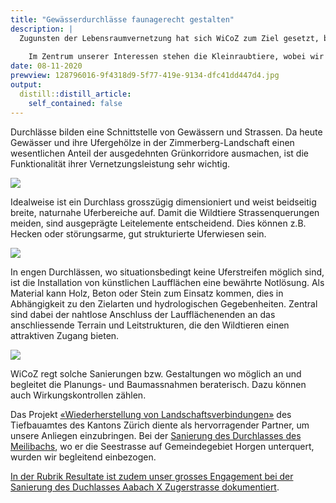 ```yaml
---
title: "Gewässerdurchlässe faunagerecht gestalten"
description: |
  Zugunsten der Lebensraumvernetzung hat sich WiCoZ zum Ziel gesetzt, beratende Arbeit hinsichtlich faunagerechter Sanierungen und Gestaltungen von Gewässerdurchlässen zu leisten.
  
    Im Zentrum unserer Interessen stehen die Kleinraubtiere, wobei wir uns uns nach der Schweizer Norm 640 696 und dementsprechenden Merkblättern richten.
date: 08-11-2020
prewview: 128796016-9f4318d9-5f77-419e-9134-dfc41dd447d4.jpg
output:
  distill::distill_article:
    self_contained: false
---
```


Durchlässe bilden eine Schnittstelle von Gewässern und Strassen. Da heute Gewässer und ihre Ufergehölze in der Zimmerberg-Landschaft einen wesentlichen Anteil der ausgedehnten Grünkorridore ausmachen, ist die Funktionalität ihrer Vernetzungsleistung sehr wichtig. 

![](https://user-images.githubusercontent.com/49158554/128794777-065577f4-17a8-4141-9d87-702b9aed7007.jpg)

Idealweise ist ein Durchlass grosszügig dimensioniert und weist beidseitig breite, naturnahe Uferbereiche auf. Damit die Wildtiere Strassenquerungen meiden, sind ausgeprägte Leitelemente entscheidend. Dies können z.B. Hecken oder störungsarme, gut strukturierte Uferwiesen sein. 

![](https://user-images.githubusercontent.com/49158554/128795851-33a438db-b6fd-4d78-a0cc-64bfb8e6291d.JPG)

In engen Durchlässen, wo situationsbedingt keine Uferstreifen möglich sind, ist die Installation von künstlichen Laufflächen eine bewährte Notlösung. Als Material kann Holz, Beton oder Stein zum Einsatz kommen, dies in Abhängigkeit zu den Zielarten und hydrologischen Gegebenheiten. 
Zentral sind dabei der nahtlose Anschluss der Laufflächenenden an das anschliessende Terrain und Leitstrukturen, die den Wildtieren einen attraktiven Zugang bieten.

![](https://user-images.githubusercontent.com/49158554/128794393-5f3243fb-7b07-492d-814d-ab430894a289.jpg)

WiCoZ regt solche Sanierungen bzw. Gestaltungen wo möglich an und begleitet die Planungs- und Baumassnahmen beraterisch. Dazu können auch Wirkungskontrollen zählen. 

Das Projekt [«Wiederherstellung von Landschaftsverbindungen»](https://naturschutz.ch/hintergrund/portrait/interview-stolpersteine-und-chancen-fu%CC%88r-neue-verbindungen/144666) des Tiefbauamtes des Kantons Zürich diente als hervorragender Partner, um unsere Anliegen einzubringen.
Bei der [Sanierung des Durchlasses des Meilibachs](https://naturschutz.ch/hintergrund/wissen/im-durchgang-queren-fuchs-und-hase-die-autobahn/143122), wo er die Seestrasse auf Gemeindegebiet Horgen unterquert, wurden wir begleitend einbezogen.

[In der Rubrik Resultate ist zudem unser grosses Engagement bei der Sanierung des Duchlasses Aabach X Zugerstrasse dokumentiert](/news/2021-08-11-effekt-der-faunagerechten-sanierung-des-durchlasses-zugerstrasse/).

